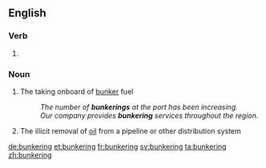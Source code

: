 ==English==

===Verb===
{{head|en|present participle}}

# {{present participle of|bunker|lang=en|nocat=1}}

===Noun===
{{en-noun}}

# {{lb|en|nautical}} The taking onboard of [[bunker]] fuel
#: ''The number of '''bunkerings''' at the port has been increasing.''
#: ''Our company provides '''bunkering''' services throughout the region.''
# {{lb|en|chiefly|Nigeria}} The illicit removal of [[oil]] from a pipeline or other distribution system

[[de:bunkering]]
[[et:bunkering]]
[[fr:bunkering]]
[[sv:bunkering]]
[[ta:bunkering]]
[[zh:bunkering]]